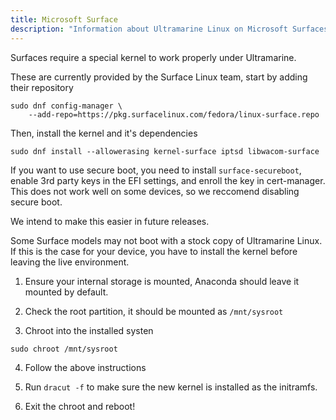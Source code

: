 ```yaml
---
title: Microsoft Surface
description: "Information about Ultramarine Linux on Microsoft Surfaces"
---
```



Surfaces require a special kernel to work properly under Ultramarine.

These are currently provided by the Surface Linux team, start by adding their repository

```shell
sudo dnf config-manager \
    --add-repo=https://pkg.surfacelinux.com/fedora/linux-surface.repo
```

Then, install the kernel and it's dependencies

```shell
sudo dnf install --allowerasing kernel-surface iptsd libwacom-surface
```

If you want to use secure boot, you need to install `surface-secureboot`, enable 3rd party keys in the EFI settings, and enroll the key in cert-manager. This does not work well on some devices, so we reccomend disabling secure boot.

<Alert type="info">We intend to make this easier in future releases.</Alert>

Some Surface models may not boot with a stock copy of Ultramarine Linux. If this is the case for your device, you have to install the kernel before leaving the live environment.

1. Ensure your internal storage is mounted, Anaconda should leave it mounted by default.

2. Check the root partition, it should be mounted as `/mnt/sysroot`

3. Chroot into the installed systen

```
sudo chroot /mnt/sysroot
```

4. Follow the above instructions

5. Run `dracut -f` to make sure the new kernel is installed as the initramfs.

6. Exit the chroot and reboot!
